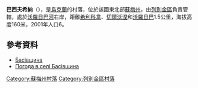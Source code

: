 {{coord|50|45|33|N|34|35|19|E|scale:100000_region:UA|display=title}}

'''巴西夫希納'''（{{lang-uk|Басівщина}}），是[[烏克蘭|烏克蘭]]的村落，位於該國東北部[[蘇梅州|蘇梅州]]，由[[列別金區|列別金區]]負責管轄，處於[[沃羅日巴河|沃羅日巴河]]右岸，距離[[希利科韋|希利科韋]]、[[切爾沃涅_(列別金區)|切爾沃涅]]和[[沃羅日巴|沃羅日巴]]1.5公里，海拔高度160米，2001年人口6。

==參考資料==
* [http://w1.c1.rada.gov.ua/pls/z7502/A005?rdat1=02.02.2010&rf7571=29303 Басівщина]{{dead link|date=2017年12月 |bot=InternetArchiveBot |fix-attempted=yes }}
* [http://weather.in.ua/ua/symskaja/720 Погода в селі Басівщина] {{Wayback|url=http://weather.in.ua/ua/symskaja/720 |date=20160305101327 }}

{{DEFAULTSORT:Басівщина}}
[[Category:蘇梅州村落|Category:蘇梅州村落]]
[[Category:列別金區村落|Category:列別金區村落]]


{{Sumy-geo-stub}}